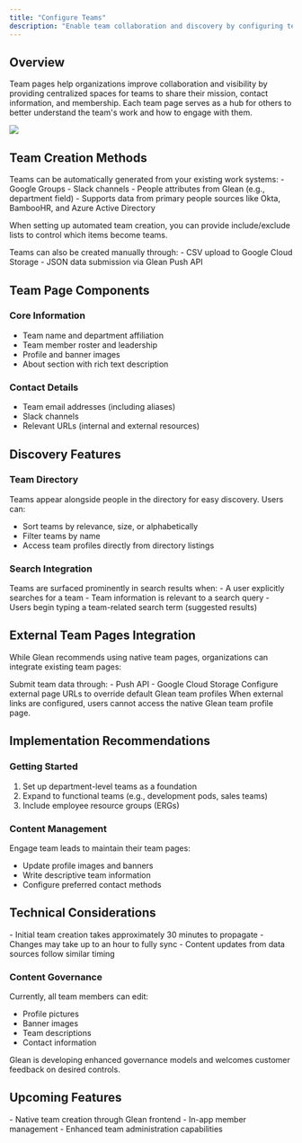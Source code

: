 ```yaml
---
title: "Configure Teams"
description: "Enable team collaboration and discovery by configuring team pages in Glean"
---
```


## Overview

Team pages help organizations improve collaboration and visibility by providing centralized spaces for teams to share their mission, contact information, and membership. Each team page serves as a hub for others to better understand the team's work and how to engage with them.

<Frame>
  <img src="https://downloads.intercomcdn.com/i/o/879486707/b4f806552bdde3d6f6f4e452/Screenshot+2023-11-09+at+8.44.00+AM.png" />
</Frame>

## Team Creation Methods

<Card title="Automatic Generation" icon="wand-magic-sparkles">
Teams can be automatically generated from your existing work systems:
- Google Groups
- Slack channels
- People attributes from Glean (e.g., department field)
  - Supports data from primary people sources like Okta, BambooHR, and Azure Active Directory

When setting up automated team creation, you can provide include/exclude lists to control which items become teams.
</Card>

<Card title="Manual Creation" icon="file-import">
Teams can also be created manually through:
- CSV upload to Google Cloud Storage
- JSON data submission via Glean Push API
</Card>

## Team Page Components

### Core Information
- Team name and department affiliation
- Team member roster and leadership
- Profile and banner images
- About section with rich text description

### Contact Details
- Team email addresses (including aliases)
- Slack channels
- Relevant URLs (internal and external resources)

## Discovery Features

### Team Directory

Teams appear alongside people in the directory for easy discovery. Users can:
- Sort teams by relevance, size, or alphabetically
- Filter teams by name
- Access team profiles directly from directory listings

### Search Integration

<Info>
Teams are surfaced prominently in search results when:
- A user explicitly searches for a team
- Team information is relevant to a search query
- Users begin typing a team-related search term (suggested results)
</Info>

## External Team Pages Integration

While Glean recommends using native team pages, organizations can integrate existing team pages:

<Steps>
  <Step title="Configuration">
    Submit team data through:
    - Push API
    - Google Cloud Storage
  </Step>
  
  <Step title="Link Override">
    Configure external page URLs to override default Glean team profiles
  </Step>
</Steps>

<Warning>
When external links are configured, users cannot access the native Glean team profile page.
</Warning>

## Implementation Recommendations

### Getting Started
1. Set up department-level teams as a foundation
2. Expand to functional teams (e.g., development pods, sales teams)
3. Include employee resource groups (ERGs)

### Content Management
Engage team leads to maintain their team pages:
- Update profile images and banners
- Write descriptive team information
- Configure preferred contact methods

## Technical Considerations

<Card title="Setup and Updates">
- Initial team creation takes approximately 30 minutes to propagate
- Changes may take up to an hour to fully sync
- Content updates from data sources follow similar timing
</Card>

### Content Governance
Currently, all team members can edit:
- Profile pictures
- Banner images
- Team descriptions
- Contact information

<Info>
Glean is developing enhanced governance models and welcomes customer feedback on desired controls.
</Info>

## Upcoming Features

<Card title="Planned Improvements">
- Native team creation through Glean frontend
- In-app member management
- Enhanced team administration capabilities
</Card>